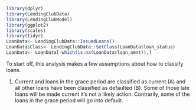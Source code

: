 ```r
library(dplyr)
library(LendingClubData)
library(LendingClubModel)
library(ggplot2)
library(scales)
library(tidyr)
LoanData<- LendingClubData::IssuedLoans()
LoanData$Class<- LendingClubData::SetClass(LoanData$loan_status)
LoanData<- LoanData[-which(is.na(LoanData$loan_amnt)),]
``` 

To start off, this analysis makes a few assumptions about how to classify loans. 

1. Current and loans in the grace period are classified as current (A) and all other loans have been classified as defaulted (B).  Some of those late loans will be made current it's not a likely action. Contrarily, some of the loans in the grace period will go into default. 

